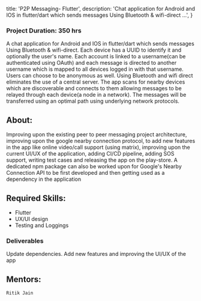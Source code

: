 
  title: 'P2P Messaging- Flutter',
  description:
    'Chat application for Android and IOS in flutter/dart which sends messages Using Bluetooth & wifi-direct ...',
}


### Project Duration: 350 hrs

A chat application for Android and IOS in flutter/dart which sends messages Using Bluetooth & wifi-direct.
Each device has a UUID to identify it and optionally the user's name.
Each account is linked to a username(can be authenticated using OAuth) and each message is directed to another username which is mapped to all devices logged in with that username.
Users can choose to be anonymous as well.
Using Bluetooth and wifi direct eliminates the use of a central server.
The app scans for nearby devices which are discoverable and connects to them allowing messages to be relayed through each device(a node in a network).
The messages will be transferred using an optimal path using underlying network protocols.

## About:

Improving upon the existing peer to peer messaging project architecture, improving upon the google nearby connection protocol, to add new features in the app like online video/call support (using matrix), improving upon the current UI/UX of the application, adding CI/CD pipeline, adding SOS support, writing test cases and releasing the app on the play-store. A dedicated npm package can also be worked upon for Google's Nearby Connection API to be first developed and then getting used as a dependency in the application

## Required Skills:

- Flutter
- UX/UI design
- Testing and Loggings

### Deliverables

Update dependencies. Add new features and improving the UI/UX of the app

## Mentors:

`Ritik Jain`
